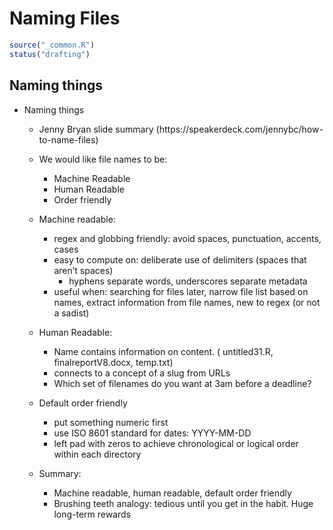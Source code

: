# Naming Files {#workflows-naming}

```r
source("_common.R")
status("drafting")
```

## Naming things

- Naming things 
  - Jenny Bryan slide summary (https://speakerdeck.com/jennybc/how-to-name-files) 
  
  - We would like file names to be:
    - Machine Readable
    - Human Readable
    - Order friendly
  - Machine readable:
    - regex and globbing friendly: avoid spaces, punctuation, accents, cases 
    - easy to compute on: deliberate use of delimiters (spaces that aren't spaces)
      - hyphens separate words, underscores separate metadata 
    - useful when: searching for files later, narrow file list based on names, extract information from file names, new to regex (or not a sadist)
  - Human Readable: 
    - Name contains information on content. ( untitled31.R, finalreportV8.docx, temp.txt) 
    - connects to a concept of a slug from URLs
    - Which set of filenames do you want at 3am before a deadline? 
  - Default order friendly 
    - put something numeric first 
    - use ISO 8601 standard for dates: YYYY-MM-DD
    - left pad with zeros to achieve chronological or logical order within each directory
  - Summary: 
    - Machine readable, human readable, default order friendly 
    - Brushing teeth analogy: tedious until you get in the habit. Huge long-term rewards
    
